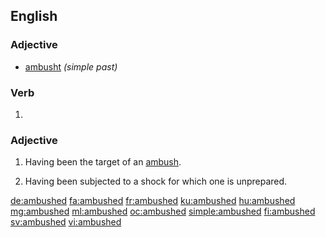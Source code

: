 ==English==

===Adjective===
* [[ambusht]] ''(simple past)''

===Verb===
{{head|en|verb form}}

# {{en-past of|ambush}}

===Adjective===
{{en-adj}}

# Having been the target of an [[ambush]].
# {{context|figurative|lang=en}} Having been subjected to a shock for which one is unprepared.

[[de:ambushed]]
[[fa:ambushed]]
[[fr:ambushed]]
[[ku:ambushed]]
[[hu:ambushed]]
[[mg:ambushed]]
[[ml:ambushed]]
[[oc:ambushed]]
[[simple:ambushed]]
[[fi:ambushed]]
[[sv:ambushed]]
[[vi:ambushed]]